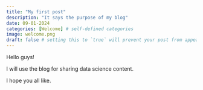 ```yaml
---
title: "My first post"
description: "It says the purpose of my blog"
date: 09-01-2024
categories: [Welcome] # self-defined categories
image: welcome.png
draft: false # setting this to `true` will prevent your post from appearing on your listing page until you're ready!
---
```


Hello guys!

I will use the blog for sharing data science content.

I hope you all like.